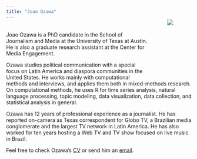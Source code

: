 ```yaml
---
title: "Joao Ozawa"
---
```


<div style= "out.width:'40%'; float:right; position: relative; top: -80px; padding: 50px">
![](images/Joao Ozawa.jpg)
</div>
<br>
Joao Ozawa is a PhD candidate in the School of Journalism and Media at the University of Texas at Austin. He is also a graduate research assistant at the Center for Media Engagement.

Ozawa studies political communication with a special focus on Latin America and diaspora communities in the United States. He works mainly with computational methods and interviews, and applies them both in mixed-methods research. On computational methods, he uses R for time series analysis, natural language processing, topic modeling, data visualization, data collection, and statistical analysis in general.

Ozawa has 12 years of professional experience as a journalist. He has reported on-camera as Texas correspondent for Globo TV, a Brazilian media conglomerate and the largest TV network in Latin America. He has also worked for ten years hosting a Web TV and TV show focused on live music in Brazil.
 
Feel free to check Ozawa's [CV](Joao Ozawa CV - July 2023.pdf) or send him an [email](mailto:j.ozawa@utexas.edu).
